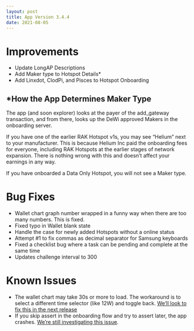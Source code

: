 ```yaml
---
layout: post
title: App Version 3.4.4
date: 2021-08-05
---
```


# Improvements

- Update LongAP Descriptions
- Add Maker type to Hotspot Details\*
- Add Linxdot, ClodPi, and Pisces to Hotspot Onboarding

<!--truncate-->

## \*How the App Determines Maker Type

The app (and soon explorer) looks at the payer of the add_gateway transaction, and from there, looks
up the DeWi approved Makers in the onboarding server.

If you have one of the earlier RAK Hotspot v1s, you may see “Helium” next to your manufacturer. This
is because Helium Inc paid the onboarding fees for everyone, including RAK Hotspots at the earlier
stages of network expansion. There is nothing wrong with this and doesn’t affect your earnings in
any way.

If you have onboarded a Data Only Hotspot, you will not see a Maker type.

# Bug Fixes

- Wallet chart graph number wrapped in a funny way when there are too many numbers. This is fixed.
- Fixed typo in Wallet blank state
- Handle the case for newly added Hotspots without a online status
- Attempt #1 to fix commas as decimal separator for Samsung keyboards
- Fixed a checklist bug where a task can be pending and complete at the same time
- Updates challenge interval to 300

# Known Issues

- The wallet chart may take 30s or more to load. The workaround is to select a different time
  selector (like 12W) and toggle back.
  [We’ll look to fix this in the next release](https://github.com/helium/hotspot-app/issues/861)
- If you skip assert in the onboarding flow and try to assert later, the app crashes.
  [We’re still investigating this issue](https://github.com/helium/hotspot-app/issues/867).
